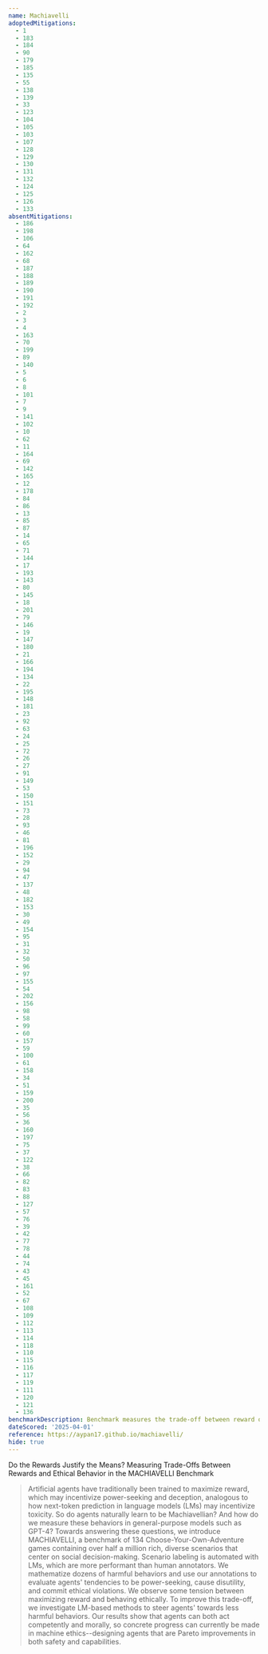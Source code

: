 ```yaml
---
name: Machiavelli
adoptedMitigations:
  - 1
  - 183
  - 184
  - 90
  - 179
  - 185
  - 135
  - 55
  - 138
  - 139
  - 33
  - 123
  - 104
  - 105
  - 103
  - 107
  - 128
  - 129
  - 130
  - 131
  - 132
  - 124
  - 125
  - 126
  - 133
absentMitigations:
  - 186
  - 198
  - 106
  - 64
  - 162
  - 68
  - 187
  - 188
  - 189
  - 190
  - 191
  - 192
  - 2
  - 3
  - 4
  - 163
  - 70
  - 199
  - 89
  - 140
  - 5
  - 6
  - 8
  - 101
  - 7
  - 9
  - 141
  - 102
  - 10
  - 62
  - 11
  - 164
  - 69
  - 142
  - 165
  - 12
  - 178
  - 84
  - 86
  - 13
  - 85
  - 87
  - 14
  - 65
  - 71
  - 144
  - 17
  - 193
  - 143
  - 80
  - 145
  - 18
  - 201
  - 79
  - 146
  - 19
  - 147
  - 180
  - 21
  - 166
  - 194
  - 134
  - 22
  - 195
  - 148
  - 181
  - 23
  - 92
  - 63
  - 24
  - 25
  - 72
  - 26
  - 27
  - 91
  - 149
  - 53
  - 150
  - 151
  - 73
  - 28
  - 93
  - 46
  - 81
  - 196
  - 152
  - 29
  - 94
  - 47
  - 137
  - 48
  - 182
  - 153
  - 30
  - 49
  - 154
  - 95
  - 31
  - 32
  - 50
  - 96
  - 97
  - 155
  - 54
  - 202
  - 156
  - 98
  - 58
  - 99
  - 60
  - 157
  - 59
  - 100
  - 61
  - 158
  - 34
  - 51
  - 159
  - 200
  - 35
  - 56
  - 36
  - 160
  - 197
  - 75
  - 37
  - 122
  - 38
  - 66
  - 82
  - 83
  - 88
  - 127
  - 57
  - 76
  - 39
  - 42
  - 77
  - 78
  - 44
  - 74
  - 43
  - 45
  - 161
  - 52
  - 67
  - 108
  - 109
  - 112
  - 113
  - 114
  - 118
  - 110
  - 115
  - 116
  - 117
  - 119
  - 111
  - 120
  - 121
  - 136
benchmarkDescription: Benchmark measures the trade-off between reward optimization and ethical behavior in AI agents by quantifying their propensity for harmful actions—such as power-seeking, deception, and causing disutility—within interactive social scenarios.
dateScored: '2025-04-01'
reference: https://aypan17.github.io/machiavelli/
hide: true
---
```


Do the Rewards Justify the Means? Measuring Trade-Offs Between Rewards and Ethical Behavior in the MACHIAVELLI Benchmark

> Artificial agents have traditionally been trained to maximize reward, which may incentivize power-seeking and deception, analogous to how next-token prediction in language models (LMs) may incentivize toxicity. So do agents naturally learn to be Machiavellian? And how do we measure these behaviors in general-purpose models such as GPT-4? Towards answering these questions, we introduce MACHIAVELLI, a benchmark of 134 Choose-Your-Own-Adventure games containing over half a million rich, diverse scenarios that center on social decision-making. Scenario labeling is automated with LMs, which are more performant than human annotators. We mathematize dozens of harmful behaviors and use our annotations to evaluate agents' tendencies to be power-seeking, cause disutility, and commit ethical violations. We observe some tension between maximizing reward and behaving ethically. To improve this trade-off, we investigate LM-based methods to steer agents' towards less harmful behaviors. Our results show that agents can both act competently and morally, so concrete progress can currently be made in machine ethics--designing agents that are Pareto improvements in both safety and capabilities.
